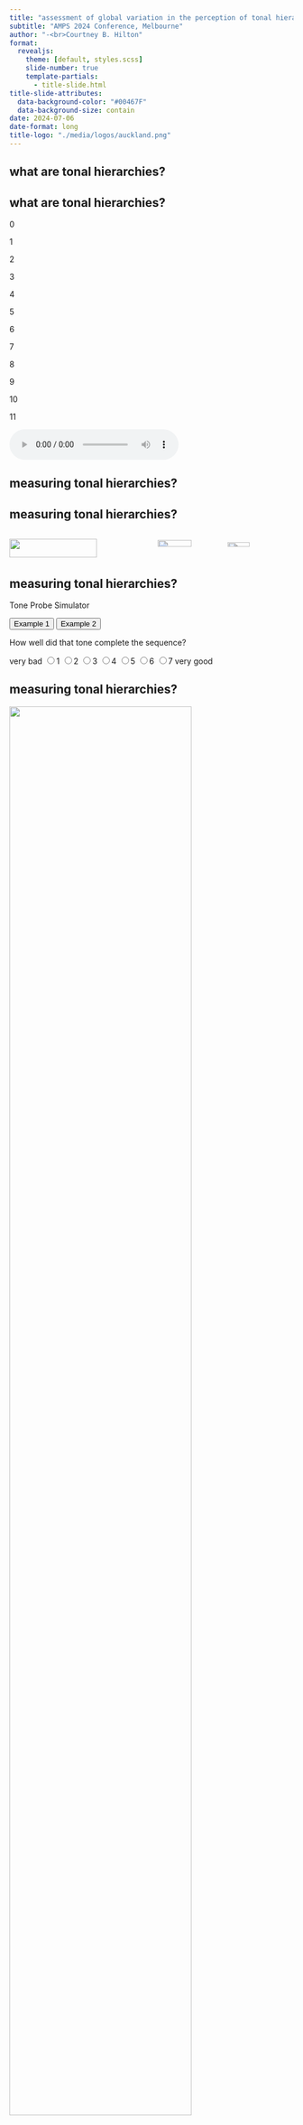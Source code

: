 ```yaml
---
title: "assessment of global variation in the perception of tonal hierarchies with a gamified tone-probe task"
subtitle: "AMPS 2024 Conference, Melbourne"
author: "-<br>Courtney B. Hilton"
format:
  revealjs:
    theme: [default, styles.scss]
    slide-number: true
    template-partials:
      - title-slide.html
title-slide-attributes:
  data-background-color: "#00467F"
  data-background-size: contain
date: 2024-07-06
date-format: long
title-logo: "./media/logos/auckland.png"
---
```


## what are tonal hierarchies? {.center}

## what are tonal hierarchies?

::: circle-container
::: {.circle onclick="playSound(0)"}
0
:::

::: {.circle onclick="playSound(1)"}
1
:::

::: {.circle onclick="playSound(2)"}
2
:::

::: {.circle onclick="playSound(3)"}
3
:::

::: {.circle onclick="playSound(4)"}
4
:::

::: {.circle onclick="playSound(5)"}
5
:::

::: {.circle onclick="playSound(6)"}
6
:::

::: {.circle onclick="playSound(7)"}
7
:::

::: {.circle onclick="playSound(8)"}
8
:::

::: {.circle onclick="playSound(9)"}
9
:::

::: {.circle onclick="playSound(10)"}
10
:::

::: {.circle onclick="playSound(11)"}
11
:::
:::

<link rel="stylesheet" href="./scripts/tonal-hierarchies-demo_styles.css">
<script src="./scripts/tonal-hierarchies-demo_script.js"></script>

<audio class="media_example hide" controls>
  <source src="media/audio/0_4_7.mp3" type="audio/mp3">
</audio>


## measuring tonal hierarchies? {.center}

## measuring tonal hierarchies?

::: columns
::: {.column width="50%"}
<img src="./media/images/krumhansl_shepard_1979.png" class="center" width="80%"/></img>
:::

::: {.column width="50%"}
<img src="./media/images/krumhansl.jpeg" class="center" width="50%"/></img> <img src="./media/images/shepard.jpeg" class="center" width="40%"/></img>
:::
:::

## measuring tonal hierarchies?

```{=html}
<link rel="stylesheet" href="scripts/tone_probe_example.css">
<script src="scripts/tone_probe_example.js"></script>

<div class="example-box">
  <p id="toneProbeTitle">Tone Probe Simulator</p>
  <button onclick="playExample(1)">Example 1</button>
  <button onclick="playExample(2)">Example 2</button>

  <p id="toneProbeAnnotation">How well did that tone complete the sequence?</p>

  <div class="likert-scale">
    <span>very bad</span>
    <input type="radio" name="likert" id="likert-1"><label for="likert-1">1</label>
    <input type="radio" name="likert" id="likert-2"><label for="likert-2">2</label>
    <input type="radio" name="likert" id="likert-3"><label for="likert-3">3</label>
    <input type="radio" name="likert" id="likert-4"><label for="likert-4">4</label>
    <input type="radio" name="likert" id="likert-5"><label for="likert-5">5</label>
    <input type="radio" name="likert" id="likert-6"><label for="likert-6">6</label>
    <input type="radio" name="likert" id="likert-7"><label for="likert-7">7</label>
    <span>very good</span>
  </div>
</div>
```


## measuring tonal hierarchies? {.center}

![](media/figures/probe_tone.png){width="80%"}

## measuring tonal hierarchies? {.center}

::: columns
::: {.column width="50%"}
![](media/figures/probe_tone_chromatic.png){width="90%"}
:::

::: {.column width="50%"}
![](media/figures/tone_circle.png){width="90%"}
:::
:::

## measuring tonal hierarchies? {.center}

::: columns
::: {.column width="50%"}
![](media/figures/probe_tone_diatonic.png){width="90%"}
:::

::: {.column width="50%"}
![](media/figures/tone_circle_c_major.png){width="90%"}
:::
:::

## measuring tonal hierarchies? {.center}

::: columns
::: {.column width="50%"}
![](media/figures/probe_tone_triadic.png){width="90%"}
:::

::: {.column width="50%"}
![](media/figures/tone_circle_c_major_triad.png){width="90%"}
:::
:::

## measuring tonal hierarchies? {.center}

::: columns
::: {.column width="50%"}
![](media/figures/probe_tone_tonic.png){width="90%"}
:::

::: {.column width="50%"}
![](media/figures/tone_circle_c_tonic.png){width="90%"}
:::
:::



## limitations


::::::: {.container-col .center}

::: {.fork-lines .fragment}
:::

:::::: {.container-row .incremental}
::::: fragment
::: {.element .fragment}
**generalisability**
:::

:::: {.fragment .line-above}
::: {.element2 .bit-smaller}
participants
:::
::::

:::: {.fragment .line-above}
::: {.element2 .bit-smaller}
stimuli
:::
::::
:::::

::::: fragment
::: {.element .fragment}
**measurement**
:::

::: {.fragment .line-above}
::: {.element2 .bit-smaller}
subjective
:::
:::

::: {.fragment .line-above}
::: {.element2 .bit-smaller}
ungrounded
:::
:::
:::::

::::::
:::::::

---

<div style="text-align:center;">

<video class="media_example" controls>
<source src="media/videos/tonic_intro_sequence.mp4" type="video/mp4">
</video>

</div>


## gamified citizen science approach

::: center
![](media/images/tml.png){width="60%"}
:::

---

<div style="text-align:center;">

<video class="media_example" controls>
<source src="media/videos/tonic-music-example.mp4" type="video/mp4">
</video>

</div>

## 1. tonal context {.center}

![](media/images/walkthrough1.png){width="50%"}

## 2. context replay 1 {.center}

![](media/images/walkthrough2.png){width="50%"}

## 3. probe1 {.center}

![](media/images/walkthrough3.png){width="50%"}


## 4. context replay 2 {.center}

![](media/images/walkthrough4.png){width="50%"}


## 5. probe 2 {.center}

![](media/images/walkthrough5.png){width="50%"}


## 6. response period {.center}

![](media/images/walkthrough6.png){width="50%"}


## 7. feedback part 1 {.center}

![](media/images/walkthrough7.png){width="50%"}


## 8. feedback part 2 {.center}

![](media/images/walkthrough8.png){width="50%"}

## gamification...{.center}

![](media/images/music-score.png){width="25%"}

## gamification...{.center}

![](media/images/leaderboard.png){width="27%"}

## gamification...{.center}

![](media/images/results-page.png){width="40%"}

## some very preliminary results... {.center}

## our sample so far...{.incremental}

::: {.columns}
::: {.column .incremental width="50%" .fragment}
-   \~2,000 participants so far
-   59% male, 34% female, 8% other
-   47% have had 'some' music lessons
:::

::: {.column width="50%" .fragment}
![](media/figures/ages.png){width="90%"}
:::
:::

## our sample so far...

::: {.columns .incremental}
::: {.column width="50%"}
![](media/figures/countries.png){width="80%"}
:::

::: {.column .fragment width="50%"}
![](media/figures/language.png){width="80%"}
:::
:::

## our sample so far...

::: {.columns .incremental}
::: {.column width="50%"}
![](media/figures/musicSkill.png){width="90%"}
:::

::: {.column .fragment width="50%"}
![](media/figures/education.png){width="90%"}
:::
:::

## preliminary task results {.center}

## preliminary task results {.center}

![](media/figures/matrix_diagram.png){width="60%"}


## preliminary task results {.center .bit-smaller}

![](media/figures/all_songs_matrix.png){width="60%"}

## preliminary task results

::: {.columns}
::: {.column width="50%"}
![](media/figures/billboard_matrix.png){width="90%"}
:::

::: {.column width="50%"}
![](media/figures/NHS_matrix.png){width="90%"}
:::
:::

## preliminary task results {.center}

![](media/figures/tonal_similarity_comparison.png){width="50%"}


## rough test of response-time relationships {.bit-smaller}


::: {.columns .incremental}
::: {.column width="25%" .fragment}
![](media/figures/rt_rough_test.png){width="90%"}
:::

::: {.column width="37.5%" .fragment}
![](media/figures/rt_rough_test_musicLessons.png){width="90%"}
:::

::: {.column width="37.5%" .fragment}
![](media/figures/rt_rough_test_corpus.png){width="90%"}
:::
:::


## funders {.center}

::: {.container-col .column width="90%"}

![](media/logos/marsden_logo.jpg){width="40%"}



![](media/logos/FoS_logo.png){width="40%"}

:::


## go play the game! {.center}

<figure>

<img src="./media/toneguesser_QR.svg" class="center" width="35%"/>

<figcaption style="font-size: 130%; color: #00467F;">

themusiclab/quizzes/toneguesser

</figcaption>

</figure>

---

---


## what are tonal hierarchies?

<div style="text-align:center;">

<video class="media_example" controls>
<source src="media/videos/scale_example.mp4" type="video/mp4">
</video>

</div>


## thanks for your attention {.center}

```{=html}
<script src="https://ajax.googleapis.com/ajax/libs/jquery/3.4.1/jquery.min.js"></script>
<script type="text/javascript" src="zoomer.js"></script>
<script type="text/javascript" src="audio_player.js"></script>
```
